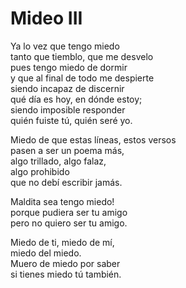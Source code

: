 # Mideo III {-}


Ya lo vez que tengo miedo<br>
tanto que tiemblo, que me desvelo<br>
pues tengo miedo de dormir<br>
y que al final de todo me despierte<br>
siendo incapaz de discernir<br>
qué día es hoy, en dónde estoy;<br>
siendo imposible responder<br>
quién fuiste tú, quién seré yo.

Miedo de que estas líneas, estos versos<br>
pasen a ser un poema más,<br>
algo trillado, algo falaz,<br>
algo prohibido<br>
que no debí escribir jamás.

Maldita sea tengo miedo!<br>
porque pudiera ser tu amigo<br>
pero no quiero ser tu amigo.<br>

Miedo de ti, miedo de mí,<br>
miedo del miedo.<br>
Muero de miedo por saber<br>
si tienes miedo tú también.
